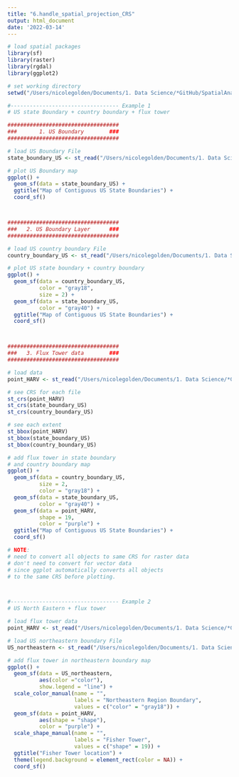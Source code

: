 ```yaml
---
title: "6.handle_spatial_projection_CRS"
output: html_document
date: '2022-03-14'
---
```


```r

# load spatial packages
library(sf)
library(raster)
library(rgdal)
library(ggplot2)

# set working directory
setwd("/Users/nicolegolden/Documents/1. Data Science/*GitHub/SpatialAnalysis_learning/Code/")
```

```r
#---------------------------------- Example 1
# US state Boundary + country boundary + flux tower 

###################################
###       1. US Boundary        ###
###################################

# load US Boundary File
state_boundary_US <- st_read("/Users/nicolegolden/Documents/1. Data Science/*GitHub/SpatialAnalysis_learning/Data/NEON-DS-Site-Layout-Files/US-Boundary-Layers/US-State-Boundaries-Census-2014.shp")

# plot US Boundary map
ggplot() +
  geom_sf(data = state_boundary_US) +
  ggtitle("Map of Contiguous US State Boundaries") +
  coord_sf()



###################################
###   2. US Boundary Layer      ###
###################################

# load US country boundary File
country_boundary_US <- st_read("/Users/nicolegolden/Documents/1. Data Science/*GitHub/SpatialAnalysis_learning/Data/NEON-DS-Site-Layout-Files/US-Boundary-Layers/US-Boundary-Dissolved-States.shp")

# plot US state boundary + country boundary 
ggplot() +
  geom_sf(data = country_boundary_US, 
          color = "gray18", 
          size = 2) +
  geom_sf(data = state_boundary_US, 
          color = "gray40") +
  ggtitle("Map of Contiguous US State Boundaries") +
  coord_sf()



###################################
###   3. Flux Tower data        ###
###################################

# load data 
point_HARV <- st_read("/Users/nicolegolden/Documents/1. Data Science/*GitHub/SpatialAnalysis_learning/Data/NEON-DS-Site-Layout-Files/HARV/HARVtower_UTM18N.shp")

# see CRS for each file 
st_crs(point_HARV)
st_crs(state_boundary_US)
st_crs(country_boundary_US)

# see each extent 
st_bbox(point_HARV)
st_bbox(state_boundary_US)
st_bbox(country_boundary_US)

# add flux tower in state boundary 
# and country boundary map
ggplot() +
  geom_sf(data = country_boundary_US, 
          size = 2, 
          color = "gray18") +
  geom_sf(data = state_boundary_US, 
          color = "gray40") +
  geom_sf(data = point_HARV, 
          shape = 19, 
          color = "purple") +
  ggtitle("Map of Contiguous US State Boundaries") +
  coord_sf()

# NOTE: 
# need to convert all objects to same CRS for raster data 
# don't need to convert for vector data
# since ggplot automatically converts all objects 
# to the same CRS before plotting. 



#---------------------------------- Example 2
# US North Eastern + flux tower 

# load flux tower data 
point_HARV <- st_read("/Users/nicolegolden/Documents/1. Data Science/*GitHub/SpatialAnalysis_learning/Data/NEON-DS-Site-Layout-Files/HARV/HARVtower_UTM18N.shp")

# load US northeastern boundary File
US_northeastern <- st_read("/Users/nicolegolden/Documents/1. Data Science/*GitHub/SpatialAnalysis_learning/Data/NEON-DS-Site-Layout-Files/US-Boundary-Layers/Boundary-US-State-NEast.shp")

# add flux tower in northeastern boundary map 
ggplot() +
  geom_sf(data = US_northeastern, 
          aes(color ="color"), 
          show.legend = "line") +
  scale_color_manual(name = "", 
                     labels = "Northeastern Region Boundary", 
                     values = c("color" = "gray18")) +
  geom_sf(data = point_HARV, 
          aes(shape = "shape"), 
          color = "purple") +
  scale_shape_manual(name = "", 
                     labels = "Fisher Tower", 
                     values = c("shape" = 19)) +
  ggtitle("Fisher Tower location") +
  theme(legend.background = element_rect(color = NA)) +
  coord_sf()
```

